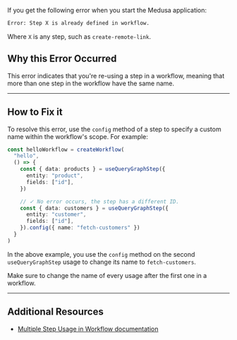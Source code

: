 If you get the following error when you start the Medusa application:

```bash
Error: Step X is already defined in workflow.
```

Where `X` is any step, such as `create-remote-link`.

## Why this Error Occurred

This error indicates that you're re-using a step in a workflow, meaning that more than one step in the workflow have the same name.

---

## How to Fix it

To resolve this error, use the `config` method of a step to specify a custom name within the workflow's scope. For example:

```ts
const helloWorkflow = createWorkflow(
  "hello",
  () => {
    const { data: products } = useQueryGraphStep({
      entity: "product",
      fields: ["id"],
    })

    // ✓ No error occurs, the step has a different ID.
    const { data: customers } = useQueryGraphStep({
      entity: "customer",
      fields: ["id"],
    }).config({ name: "fetch-customers" })
  }
)
```

In the above example, you use the `config` method on the second `useQueryGraphStep` usage to change its name to `fetch-customers`.

Make sure to change the name of every usage after the first one in a workflow.

---

## Additional Resources

- [Multiple Step Usage in Workflow documentation](https://docs.medusajs.com/learn/fundamentals/workflows/multiple-step-usage)
